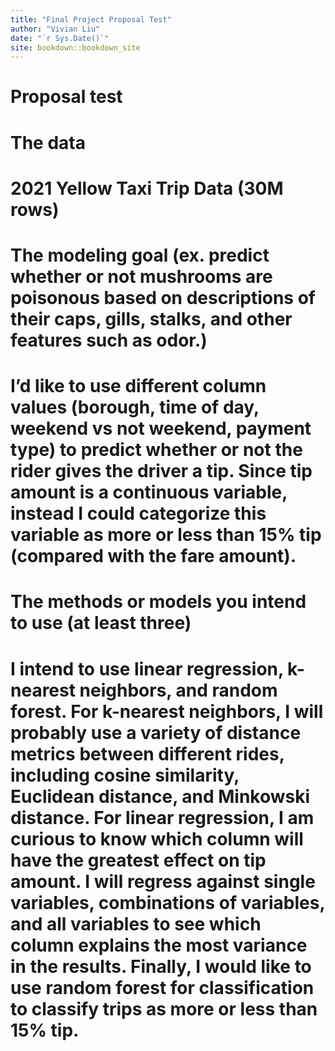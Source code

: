 ```yaml
--- 
title: "Final Project Proposal Test"
author: "Vivian Liu"
date: "`r Sys.Date()`"
site: bookdown::bookdown_site
---
```


# Proposal test

# The data
# 2021 Yellow Taxi Trip Data (30M rows)


# The modeling goal (ex. predict whether or not mushrooms are poisonous based on descriptions of their caps, gills, stalks, and other features such as odor.)
# I’d like to use different column values (borough, time of day, weekend vs not weekend, payment type) to predict whether or not the rider gives the driver a tip. Since tip amount is a continuous variable, instead I could categorize this variable as more or less than 15% tip (compared with the fare amount). 


# The methods or models you intend to use (at least three)
# I intend to use linear regression, k-nearest neighbors, and random forest. For k-nearest neighbors, I will probably use a variety of distance metrics between different rides, including cosine similarity, Euclidean distance, and Minkowski distance. For linear regression, I am curious to know which column will have the greatest effect on tip amount. I will regress against single variables, combinations of variables, and all variables to see which column explains the most variance in the results. Finally, I would like to use random forest for classification to classify trips as more or less than 15% tip.


